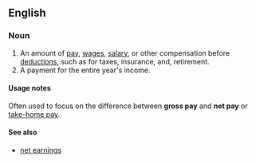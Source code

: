 ==English==
{{rfd}}
===Noun===
{{en-noun|sg=[[gross]] [[pay]]|-}}

# An amount of [[pay]], [[wage]]s, [[salary]], or other compensation before [[deduction]]s, such as for taxes, insurance, and, retirement.
# A payment for the entire year's income.

====Usage notes====
Often used to focus on the difference between '''gross pay''' and '''net pay''' or [[take-home pay]].

====See also====
*[[net earnings]]